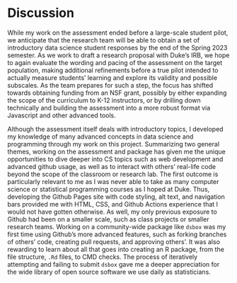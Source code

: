 # Discussion {.unnumbered}

While my work on the assessment ended before a large-scale student pilot, we anticipate that the research team will be able to obtain a set of introductory data science student responses by the end of the Spring 2023 semester. As we work to draft a research proposal with Duke's IRB, we hope to again evaluate the wording and pacing of the assessment on the target population, making additional refinements before a true pilot intended to actually measure students' learning and explore its validity and possible subscales. As the team prepares for such a step, the focus has shifted towards obtaining funding from an NSF grant, possibly by either expanding the scope of the curriculum to K-12 instructors, or by drilling down technically and building the assessment into a more robust format via Javascript and other advanced tools.

Although the assessment itself deals with introductory topics, I developed my knowledge of many advanced concepts in data science and programming through my work on this project. Summarizing two general themes, working on the assessment and package has given me the unique opportunities to dive deeper into CS topics such as web development and advanced github usage, as well as to interact with others' real-life code beyond the scope of the classroom or research lab. The first outcome is particularly relevant to me as I was never able to take as many computer science or statistical programming courses as I hoped at Duke. Thus, developing the Github Pages site with code styling, alt text, and navigation bars provided me with HTML, CSS, and Github Actions experience that I would not have gotten otherwise. As well, my only previous exposure to Github had been on a smaller scale, such as class projects or smaller research teams. Working on a community-wide package like `dsbox` was my first time using Github's more advanced features, such as forking branches of others' code, creating pull requests, and approving others'. It was also rewarding to learn about all that goes into creating an R package, from the file structure, `.Rd` files, to CMD checks. The process of iteratively attempting and failing to submit `dsbox` gave me a deeper appreciation for the wide library of open source software we use daily as statisticians.

